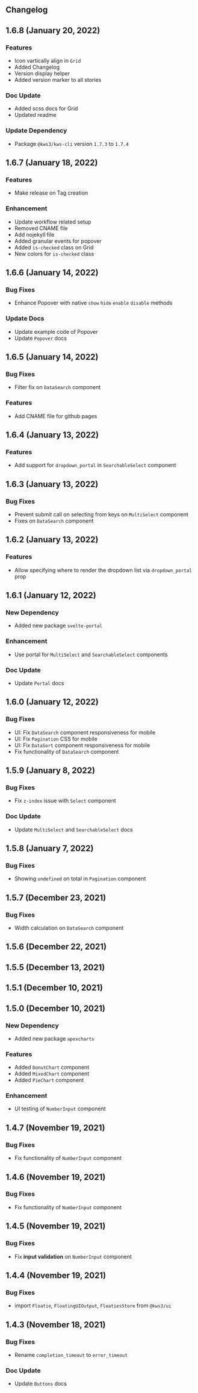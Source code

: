 


<Version />

<Meta
  title="Changelog"
/>

## Changelog

## 1.6.8  (January 20, 2022)

### Features
- Icon vartically align in `Grid`
- Added Changelog
- Version display helper
- Added version marker to all stories

### Doc Update
- Added scss docs for Grid
- Updated readme

### Update Dependency
- Package `@kws3/kws-cli` version `1.7.3` to `1.7.4`

## 1.6.7  (January 18, 2022)
### Features
- Make release on Tag creation

### Enhancement
- Update workflow related setup
- Removed CNAME file
- Add nojekyll file
- Added granular events for popover
- Added `is-checked` class on Grid
- New colors for `is-checked` class

## 1.6.6  (January 14, 2022)


### Bug Fixes
- Enhance Popover with native `show` `hide` `enable` `disable` methods
### Update Docs 
- Update example code of Popover
- Update `Popover` docs

## 1.6.5  (January 14, 2022)

### Bug Fixes
- Filter fix on `DataSearch` component
### Features
- Add CNAME file for github pages

## 1.6.4  (January 13, 2022)


### Features
- Add support for `dropdown_portal` in `SearchableSelect` component
## 1.6.3  (January 13, 2022)

### Bug Fixes
- Prevent submit call on selecting from keys on `MultiSelect` component
- Fixes on `DataSearch` component

## 1.6.2  (January 13, 2022)


### Features
- Allow specifying where to render the dropdown list via `dropdown_portal` prop

## 1.6.1  (January 12, 2022)


### New Dependency
- Added new package `svelte-portal`
### Enhancement
- Use portal for `MultiSelect` and `SearchableSelect` components
### Doc Update
- Update `Portal` docs

## 1.6.0  (January 12, 2022)


### Bug Fixes
- UI: Fix `DataSearch` component responsiveness for mobile
- UI: Fix `Pagination` CSS for mobile
- UI: Fix `DataSort` component responsiveness for mobile
- Fix functionality of `DataSearch` component

## 1.5.9  (January 8, 2022)


### Bug Fixes
- Fix `z-index` issue with `Select` component
### Doc Update
- Update `MultiSelect` and `SearchableSelect` docs

## 1.5.8  (January 7, 2022)


### Bug Fixes
- Showing `undefined` on total in `Pagination` component

## 1.5.7  (December 23, 2021)

### Bug Fixes
- Width calculation on `DataSearch` component

## 1.5.6  (December 22, 2021)


## 1.5.5  (December 13, 2021)


## 1.5.1  (December 10, 2021)


## 1.5.0  (December 10, 2021)
### New Dependency
- Added new package `apexcharts`
### Features
- Added `DonutChart` component
- Added `MixedChart` component
- Added `PieChart` component
### Enhancement
- UI testing of `NumberInput` component

## 1.4.7  (November 19, 2021)
### Bug Fixes
- Fix functionality of `NumberInput` component

## 1.4.6  (November 19, 2021)
### Bug Fixes
- Fix functionality of `NumberInput` component

## 1.4.5  (November 19, 2021)
### Bug Fixes
- Fix **input validation** on `NumberInput` component

## 1.4.4  (November 19, 2021)
### Bug Fixes
- import  `Floatie`, `FloatingUIOutput`, `FloatiesStore` from `@kws3/ui`


## 1.4.3  (November 18, 2021)
### Bug Fixes
- Rename `completion_timeout` to `error_timeout`
### Doc Update
- Update `Buttons` docs